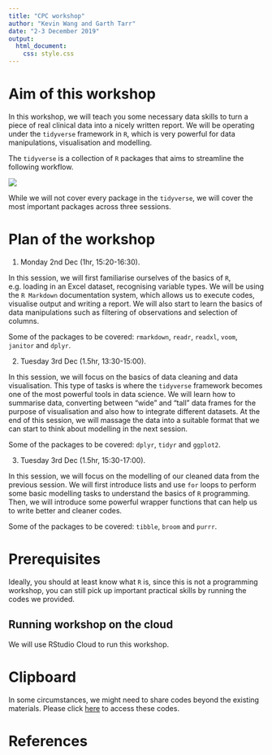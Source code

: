 ```yaml
---
title: "CPC workshop"
author: "Kevin Wang and Garth Tarr"
date: "2-3 December 2019"
output:
  html_document:
    css: style.css
---
```


# Aim of this workshop

In this workshop, we will teach you some necessary data skills to turn a piece of real clinical data into a nicely written report. We will be operating under the `tidyverse` framework in `R`, which is very powerful for data manipulations, visualisation and modelling. 

The `tidyverse` is a collection of `R` packages that aims to streamline the following workflow.

![](https://rstudio-education.github.io/tidyverse-cookbook/images/data-science-workflow.png)

While we will not cover every package in the `tidyverse`, we will cover the most important packages across three sessions. 


# Plan of the workshop

1. Monday 2nd Dec (1hr, 15:20-16:30). 

In this session, we will first familiarise ourselves of the basics of `R`, e.g. loading in an Excel dataset, recognising variable types.  We will be using the `R Markdown` documentation system, which allows us to execute codes, visualise output and writing a report. We will also start to learn the basics of data manipulations such as filtering of observations and selection of columns. 

Some of the packages to be covered: `rmarkdown`, `readr`, `readxl`, `voom`, `janitor` and `dplyr`. 

2. Tuesday 3rd Dec (1.5hr, 13:30-15:00).

In this session, we will focus on the basics of data cleaning and data visualisation. This type of tasks is where the `tidyverse` framework becomes one of the most powerful tools in data science. We will learn how to summarise data, converting between "wide" and "tall" data frames for the purpose of visualisation and also how to integrate different datasets. At the end of this session, we will massage the data into a suitable format that we can start to think about modelling in the next session. 

Some of the packages to be covered: `dplyr`, `tidyr` and `ggplot2`.

3. Tuesday 3rd Dec (1.5hr, 15:30-17:00).  

In this session, we will focus on the modelling of our cleaned data from the previous session. We will first introduce lists and use `for` loops to perform some basic modelling tasks to understand the basics of `R` programming. Then, we will introduce some powerful wrapper functions that can help us to write better and cleaner codes. 

Some of the packages to be covered: `tibble`, `broom` and `purrr`.


# Prerequisites

Ideally, you should at least know what `R` is, since this is not a programming workshop, you can still pick up important practical skills by running the codes we provided. 

## Running workshop on the cloud

We will use RStudio Cloud to run this workshop.


# Clipboard

In some circumstances, we might need to share codes beyond the existing materials. Please click [here](https://docs.google.com/document/d/136YffzxjkUM8RIGsnjD_yOkCTWw4Ijdwjy4_58nC-zc/edit?usp=sharing) to access these codes. 


# References